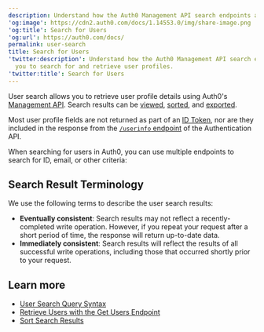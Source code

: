 ```yaml
---
description: Understand how the Auth0 Management API search endpoints allow you to search for and retrieve user profiles.
'og:image': https://cdn2.auth0.com/docs/1.14553.0/img/share-image.png
'og:title': Search for Users
'og:url': https://auth0.com/docs/
permalink: user-search
title: Search for Users
'twitter:description': Understand how the Auth0 Management API search endpoints allow
  you to search for and retrieve user profiles.
'twitter:title': Search for Users
---
```

User search allows you to retrieve user profile details using Auth0's [Management API](https://auth0.com/docs/api/management/v2). Search results can be [viewed](/manage-users/user-search/view-search-results-by-page), [sorted](/manage-users/user-search/sort-search-results), and [exported](/manage-users/user-migration/bulk-user-exports).

Most user profile fields are not returned as part of an [ID Token](/secure/tokens/id-tokens), nor are they included in the response from the [`/userinfo` endpoint](https://auth0.com/docs/api/authentication#get-user-info) of the Authentication API.

When searching for users in Auth0, you can use multiple endpoints to search for ID, email, or other criteria:

## Search Result Terminology

We use the following terms to describe the user search results:

* **Eventually consistent**: Search results may not reflect a recently-completed write operation. However, if you repeat your request after a short period of time, the response will return up-to-date data.
* **Immediately consistent**: Search results will reflect the results of all successful write operations, including those that occurred shortly prior to your request.

## Learn more

* [User Search Query Syntax](/manage-users/user-search/user-search-query-syntax)
* [Retrieve Users with the Get Users Endpoint](/manage-users/user-search/retrieve-users-with-get-users-endpoint)
* [Sort Search Results](/manage-users/user-search/sort-search-results)